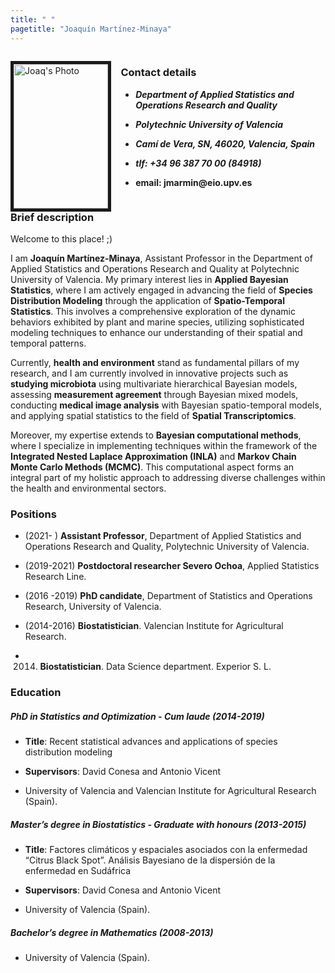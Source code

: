 ---
title: " "
pagetitle: "Joaquín Martínez-Minaya"
---

<link rel="stylesheet" href="styles.css" type="text/css">
<link rel="stylesheet" href="academicicons/css/academicons.min.css"/>


<div style="display: flex; justify-content: space-between;">

<div style="width: 30%; text-align: left;">

<img src="images/foto_joaq.png" alt="Joaq's Photo" style="width: 100%; border: 5px solid; margin-right: 20px;">

</div>
<div style="width: 65%;">
### Contact details

- ***Department of Applied Statistics and Operations Research and Quality***

- ***Polytechnic University of Valencia***

- ***Camí de Vera, SN, 46020, Valencia, Spain***

- ***tlf: +34 96 387 70 00 (84918)***

- **email: jmarmin@eio.upv.es**

</div>



</div>



### Brief description

<div align="justify">
Welcome to this place! ;)

I am **Joaquín Martínez-Minaya**, Assistant Professor in the Department of Applied Statistics and Operations Research and Quality at Polytechnic University of Valencia. My primary interest lies in **Applied Bayesian Statistics**, where I am actively engaged in advancing the field of **Species Distribution Modeling** through the application of **Spatio-Temporal Statistics**. This involves a comprehensive exploration of the dynamic behaviors exhibited by plant and marine species, utilizing sophisticated modeling techniques to enhance our understanding of their spatial and temporal patterns.

Currently, **health and environment** stand as fundamental pillars of my research, and I am currently involved in innovative projects such as **studying microbiota** using multivariate hierarchical Bayesian models, assessing **measurement agreement** through Bayesian mixed models, conducting **medical image analysis** with Bayesian spatio-temporal models, and applying spatial statistics to the field of **Spatial Transcriptomics**.

Moreover, my expertise extends to **Bayesian computational methods**, where I specialize in implementing techniques within the framework of the **Integrated Nested Laplace Approximation (INLA)** and **Markov Chain Monte Carlo Methods (MCMC)**. This computational aspect forms an integral part of my holistic approach to addressing diverse challenges within the health and environmental sectors.


<!-- <div style="height: 2.5cm;"></div> -->


### Positions

  - (2021- ) **Assistant Professor**, Department of Applied Statistics and Operations Research and Quality, Polytechnic University of Valencia. 
  
  - (2019-2021) **Postdoctoral researcher Severo Ochoa**, Applied Statistics Research Line.

  - (2016 -2019) **PhD candidate**, Department of Statistics and Operations Research, University of Valencia.
  
  - (2014-2016) **Biostatistician**. Valencian Institute for Agricultural Research.

  - (2014) **Biostatistician**. Data Science department. Experior S. L.


### Education

##### **PhD in Statistics and Optimization - Cum laude** (2014-2019)

- **Title**: Recent statistical advances and applications of species distribution modeling

- **Supervisors**: David Conesa and Antonio Vicent

- University of Valencia and Valencian Institute for Agricultural Research (Spain).


##### **Master's degree in Biostatistics - Graduate with honours** (2013-2015)

- **Title**: Factores climáticos y espaciales asociados con la enfermedad "Citrus Black Spot". Análisis Bayesiano de la dispersión de la enfermedad en Sudáfrica

- **Supervisors**: David Conesa and Antonio Vicent

- University of Valencia (Spain).


##### **Bachelor’s degree in Mathematics** (2008-2013)

- University of Valencia (Spain).

</div>





